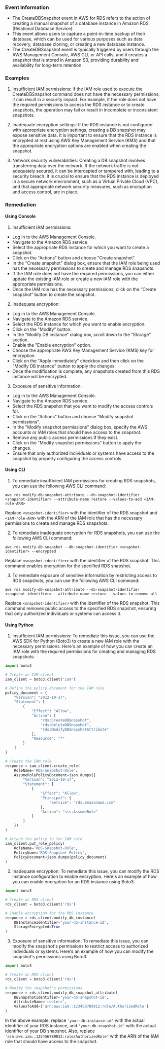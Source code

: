 
### Event Information

- The CreateDBSnapshot event in AWS for RDS refers to the action of creating a manual snapshot of a database instance in Amazon RDS (Relational Database Service).
- This event allows users to capture a point-in-time backup of their database, which can be used for various purposes such as data recovery, database cloning, or creating a new database instance.
- The CreateDBSnapshot event is typically triggered by users through the AWS Management Console, AWS CLI, or API calls, and it creates a snapshot that is stored in Amazon S3, providing durability and availability for long-term retention.


### Examples

1. Insufficient IAM permissions: If the IAM role used to execute the CreateDBSnapshot command does not have the necessary permissions, it can result in a security impact. For example, if the role does not have the required permissions to access the RDS instance or to create snapshots, the operation may fail or result in incomplete or inconsistent snapshots.

2. Inadequate encryption settings: If the RDS instance is not configured with appropriate encryption settings, creating a DB snapshot may expose sensitive data. It is important to ensure that the RDS instance is encrypted at rest using AWS Key Management Service (KMS) and that the appropriate encryption options are enabled when creating the snapshot.

3. Network security vulnerabilities: Creating a DB snapshot involves transferring data over the network. If the network traffic is not adequately secured, it can be intercepted or tampered with, leading to a security breach. It is crucial to ensure that the RDS instance is deployed in a secure network environment, such as a Virtual Private Cloud (VPC), and that appropriate network security measures, such as encryption and access control, are in place.

### Remediation

#### Using Console

1. Insufficient IAM permissions:
- Log in to the AWS Management Console.
- Navigate to the Amazon RDS service.
- Select the appropriate RDS instance for which you want to create a snapshot.
- Click on the "Actions" button and choose "Create snapshot".
- In the "Create snapshot" dialog box, ensure that the IAM role being used has the necessary permissions to create and manage RDS snapshots.
- If the IAM role does not have the required permissions, you can either update the existing IAM role or create a new IAM role with the appropriate permissions.
- Once the IAM role has the necessary permissions, click on the "Create snapshot" button to create the snapshot.

2. Inadequate encryption:
- Log in to the AWS Management Console.
- Navigate to the Amazon RDS service.
- Select the RDS instance for which you want to enable encryption.
- Click on the "Modify" button.
- In the "Modify DB instance" dialog box, scroll down to the "Storage" section.
- Enable the "Enable encryption" option.
- Choose the appropriate AWS Key Management Service (KMS) key for encryption.
- Click on the "Apply immediately" checkbox and then click on the "Modify DB instance" button to apply the changes.
- Once the modification is complete, any snapshots created from this RDS instance will be encrypted.

3. Exposure of sensitive information:
- Log in to the AWS Management Console.
- Navigate to the Amazon RDS service.
- Select the RDS snapshot that you want to modify the access controls for.
- Click on the "Actions" button and choose "Modify snapshot permissions".
- In the "Modify snapshot permissions" dialog box, specify the AWS accounts or IAM roles that should have access to the snapshot.
- Remove any public access permissions if they exist.
- Click on the "Modify snapshot permissions" button to apply the changes.
- Ensure that only authorized individuals or systems have access to the snapshot by properly configuring the access controls.

#### Using CLI

1. To remediate insufficient IAM permissions for creating RDS snapshots, you can use the following AWS CLI command:

```
aws rds modify-db-snapshot-attribute --db-snapshot-identifier <snapshot-identifier> --attribute-name restore --values-to-add <IAM-role-ARN>
```

Replace `<snapshot-identifier>` with the identifier of the RDS snapshot and `<IAM-role-ARN>` with the ARN of the IAM role that has the necessary permissions to create and manage RDS snapshots.

2. To remediate inadequate encryption for RDS snapshots, you can use the following AWS CLI command:

```
aws rds modify-db-snapshot --db-snapshot-identifier <snapshot-identifier> --encrypted
```

Replace `<snapshot-identifier>` with the identifier of the RDS snapshot. This command enables encryption for the specified RDS snapshot.

3. To remediate exposure of sensitive information by restricting access to RDS snapshots, you can use the following AWS CLI command:

```
aws rds modify-db-snapshot-attribute --db-snapshot-identifier <snapshot-identifier> --attribute-name restore --values-to-remove all
```

Replace `<snapshot-identifier>` with the identifier of the RDS snapshot. This command removes public access to the specified RDS snapshot, ensuring that only authorized individuals or systems can access it.

#### Using Python

1. Insufficient IAM permissions:
To remediate this issue, you can use the AWS SDK for Python (Boto3) to create a new IAM role with the necessary permissions. Here's an example of how you can create an IAM role with the required permissions for creating and managing RDS snapshots:

```python
import boto3

# Create an IAM client
iam_client = boto3.client('iam')

# Define the policy document for the IAM role
policy_document = {
    "Version": "2012-10-17",
    "Statement": [
        {
            "Effect": "Allow",
            "Action": [
                "rds:CreateDBSnapshot",
                "rds:DeleteDBSnapshot",
                "rds:ModifyDBSnapshotAttribute"
            ],
            "Resource": "*"
        }
    ]
}

# Create the IAM role
response = iam_client.create_role(
    RoleName='RDS-Snapshot-Role',
    AssumeRolePolicyDocument=json.dumps({
        "Version": "2012-10-17",
        "Statement": [
            {
                "Effect": "Allow",
                "Principal": {
                    "Service": "rds.amazonaws.com"
                },
                "Action": "sts:AssumeRole"
            }
        ]
    })
)

# Attach the policy to the IAM role
iam_client.put_role_policy(
    RoleName='RDS-Snapshot-Role',
    PolicyName='RDS-Snapshot-Policy',
    PolicyDocument=json.dumps(policy_document)
)
```

2. Inadequate encryption:
To remediate this issue, you can modify the RDS instance configuration to enable encryption. Here's an example of how you can enable encryption for an RDS instance using Boto3:

```python
import boto3

# Create an RDS client
rds_client = boto3.client('rds')

# Enable encryption for the RDS instance
response = rds_client.modify_db_instance(
    DBInstanceIdentifier='your-db-instance-id',
    StorageEncrypted=True
)
```

3. Exposure of sensitive information:
To remediate this issue, you can modify the snapshot's permissions to restrict access to authorized individuals or systems. Here's an example of how you can modify the snapshot's permissions using Boto3:

```python
import boto3

# Create an RDS client
rds_client = boto3.client('rds')

# Modify the snapshot's permissions
response = rds_client.modify_db_snapshot_attribute(
    DBSnapshotIdentifier='your-db-snapshot-id',
    AttributeName='restore',
    ValuesToAdd=['arn:aws:iam::123456789012:role/AuthorizedRole']
)
```

In the above example, replace `'your-db-instance-id'` with the actual identifier of your RDS instance, and `'your-db-snapshot-id'` with the actual identifier of your DB snapshot. Also, replace `'arn:aws:iam::123456789012:role/AuthorizedRole'` with the ARN of the IAM role that should have access to the snapshot.

